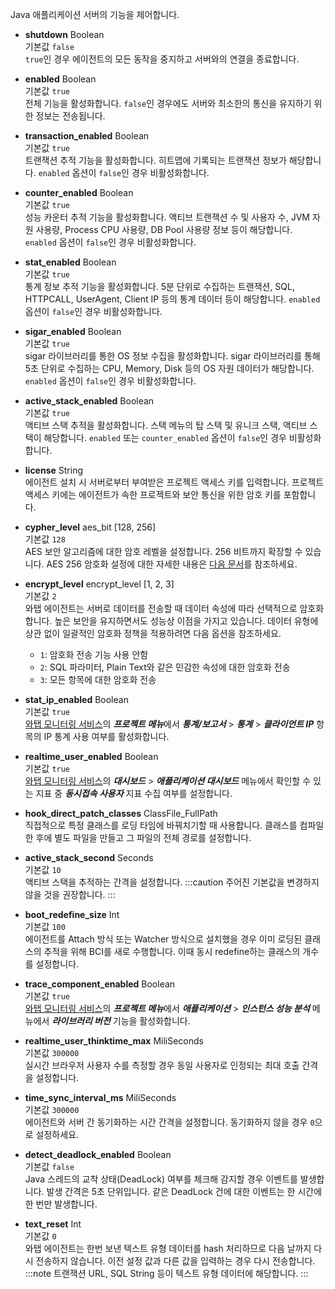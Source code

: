 Java 애플리케이션 서버의 기능을 제어합니다.

* **shutdown** <span class='type'>Boolean</span><br/>
    기본값 `false`<br/>
    `true`인 경우 에이전트의 모든 동작을 중지하고 서버와의 연결을 종료합니다.

* **enabled** <span class='type'>Boolean</span><br/>
    기본값 `true`<br/>
    전체 기능을 활성화합니다. `false`인 경우에도 서버와 최소한의 통신을 유지하기 위한 정보는 전송됩니다.

* **transaction_enabled** <span class='type'>Boolean</span><br/>
    기본값 `true`<br/>
    트랜잭션 추적 기능을 활성화합니다. 히트맵에 기록되는 트랜잭션 정보가 해당합니다. `enabled` 옵션이 `false`인 경우 비활성화합니다.

* **counter_enabled** <span class='type'>Boolean</span><br/>
    기본값 `true`<br/>
    성능 카운터 추적 기능을 활성화합니다. 액티브 트랜잭션 수 및 사용자 수, JVM 자원 사용량, Process CPU 사용량, DB Pool 사용량 정보 등이 해당합니다. `enabled` 옵션이 `false`인 경우 비활성화합니다.

* **stat_enabled** <span class='type'>Boolean</span><br/>
    기본값 `true`<br/>
    통계 정보 추적 기능을 활성화합니다. 5분 단위로 수집하는 트랜잭션, SQL, HTTPCALL, UserAgent, Client IP 등의 통계 데이터 등이 해당합니다. `enabled` 옵션이 `false`인 경우 비활성화합니다.

* **sigar_enabled** <span class='type'>Boolean</span><br/>
    기본값 `true`<br/>
    sigar 라이브러리를 통한 OS 정보 수집을 활성화합니다. sigar 라이브러리를 통해 5초 단위로 수집하는 CPU, Memory, Disk 등의 OS 자원 데이터가 해당합니다. `enabled` 옵션이 `false`인 경우 비활성화합니다.

* **active_stack_enabled** <span class='type'>Boolean</span><br/>
    기본값 `true`<br/>
    액티브 스택 추적을 활성화합니다. 스택 메뉴의 탑 스택 및 유니크 스택, 액티브 스택이 해당합니다. `enabled` 또는 `counter_enabled` 옵션이 `false`인 경우 비활성화합니다.

* **license** <span class='type'>String</span><br/>
    에이전트 설치 시 서버로부터 부여받은 프로젝트 액세스 키를 입력합니다. 프로젝트 액세스 키에는 에이전트가 속한 프로젝트와 보안 통신을 위한 암호 키를 포함합니다.

* **cypher_level** <span class='type'>aes_bit [128, 256]</span><br/>
    기본값 `128`<br/>
    AES 보안 알고리즘에 대한 암호 레벨을 설정합니다. 256 비트까지 확장할 수 있습니다. AES 256 암호화 설정에 대한 자세한 내용은 [다음 문서](../java/java-aes-256-encryption)를 참조하세요.

* **encrypt_level** <span class='type'>encrypt_level [1, 2, 3]</span><br/>
    기본값 `2`<br/>
    와탭 에이전트는 서버로 데이터를 전송할 때 데이터 속성에 따라 선택적으로 암호화합니다. 높은 보안을 유지하면서도 성능상 이점을 가지고 있습니다. 데이터 유형에 상관 없이 일괄적인 암호화 정책을 적용하려면 다음 옵션을 참조하세요.
    * `1`: 암호화 전송 기능 사용 안함
    * `2`: SQL 파라미터, Plain Text와 같은 민감한 속성에 대한 암호화 전송
    * `3`: 모든 항목에 대한 암호화 전송

* **stat_ip_enabled** <span class='type'>Boolean</span><br/>
    기본값 `true`<br/>
    [와탭 모니터링 서비스](https://service.whatap.io)의 ***프로젝트 메뉴***에서 ***통계/보고서*** > ***통계*** > ***클라이언트 IP*** 항목의 IP 통계 사용 여부를 활성화합니다.

* **realtime_user_enabled** <span class='type'>Boolean</span><br/>
    기본값 `true`<br/>
    [와탭 모니터링 서비스](https://service.whatap.io)의 ***대시보드*** > ***애플리케이션 대시보드*** 메뉴에서 확인할 수 있는 지표 중 ***동시접속 사용자*** 지표 수집 여부를 설정합니다.

* **hook_direct_patch_classes** <span class='type'>ClassFile_FullPath</span><br/>
    직접적으로 특정 클래스를 로딩 타임에 바꿔치기할 때 사용합니다. 클래스를 컴파일한 후에 별도 파일을 만들고 그 파일의 전체 경로를 설정합니다.

* **active_stack_second** <span class='type'>Seconds</span><br/>
    기본값 `10`<br/>
    액티브 스택을 추적하는 간격을 설정합니다.
:::caution
주어진 기본값을 변경하지 않을 것을 권장합니다.
:::

* **boot_redefine_size** <span class='type'>Int</span><br/>
    기본값 `100`<br/>
    에이전트를 Attach 방식 또는 Watcher 방식으로 설치했을 경우 이미 로딩된 클래스의 추적을 위해 BCI를 새로 수행합니다. 이때 동시 redefine하는 클래스의 개수를 설정합니다.

<!-- 담당자 확인 필요 -->
* **trace_component_enabled** <span class='type'>Boolean</span><br/>
    기본값 `true`<br/>
    [와탭 모니터링 서비스](https://service.whatap.io)의 ***프로젝트 메뉴***에서 ***애플리케이션*** > ***인스턴스 성능 분석*** 메뉴에서 ***라이브러리 버전*** 기능을 활성화합니다.

* **realtime_user_thinktime_max** <span class='type'>MiliSeconds</span><br/>
    기본값 `300000`<br/>
    실시간 브라우저 사용자 수를 측정할 경우 동일 사용자로 인정되는 최대 호출 간격을 설정합니다.

* **time_sync_interval_ms** <span class='type'>MiliSeconds</span><br/>
기본값 `300000`<br/>에이전트와 서버 간 동기화하는 시간 간격을 설정합니다. 동기화하지 않을 경우 `0`으로 설정하세요.

* **detect_deadlock_enabled** <span class='type'>Boolean</span><br/>
    기본값 `false`<br/>
    Java 스레드의 교착 상태(DeadLock) 여부를 체크해 감지할 경우 이벤트를 발생합니다. 발생 간격은 5초 단위입니다. 같은 DeadLock 건에 대한 이벤트는 한 시간에 한 번만 발생합니다.

* **text_reset** <span class='type'>Int</span><br/>
    기본값 `0`<br/>
    와탭 에이전트는 한번 보낸 텍스트 유형 데이터를 hash 처리하므로 다음 날까지 다시 전송하지 않습니다. 이전 설정 값과 다른 값을 입력하는 경우 다시 전송합니다.
:::note
트랜잭션 URL, SQL String 등이 텍스트 유형 데이터에 해당합니다.
:::